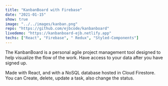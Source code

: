 ```yaml
---
title: "KanbanBoard with Firebase"
date: "2021-01-15"
show: true
image: "../../images/kanban.png"
repo: "https://github.com/ejbcode/kanbanboard"
livedemo: "https://kanbanboard-ejb.netlify.app"
techs: ["React", "Firebase", " Redux", "Styled-Components"]
---
```


The KanbanBoard is a personal agile project management tool designed to help visualize the flow of the work. Have access to your data after you have signed up.

Made with React, and with a NoSQL database hosted in Cloud Firestore. You can Create, delete, update a task, also change the status.
